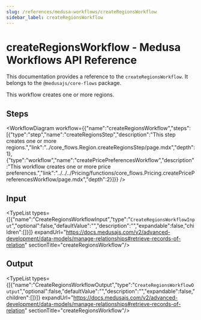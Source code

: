 ```yaml
---
slug: /references/medusa-workflows/createRegionsWorkflow
sidebar_label: createRegionsWorkflow
---
```



# createRegionsWorkflow - Medusa Workflows API Reference

This documentation provides a reference to the `createRegionsWorkflow`. It belongs to the `@medusajs/core-flows` package.

This workflow creates one or more regions.

## Steps

<WorkflowDiagram workflow={{"name":"createRegionsWorkflow","steps":[{"type":"step","name":"createRegionsStep","description":"This step creates one or more regions.","link":"../core_flows.Region.createRegionsStep/page.mdx","depth":1},{"type":"workflow","name":"createPricePreferencesWorkflow","description":"This workflow creates one or more price preferences.","link":"../../../Pricing/functions/core_flows.Pricing.createPricePreferencesWorkflow/page.mdx","depth":2}]}} />

## Input

<TypeList types={[{"name":"CreateRegionsWorkflowInput","type":"`CreateRegionsWorkflowInput`","optional":false,"defaultValue":"","description":"","expandable":false,"children":[]}]} expandUrl="https://docs.medusajs.com/v2/advanced-development/data-models/manage-relationships#retrieve-records-of-relation" sectionTitle="createRegionsWorkflow"/>

## Output

<TypeList types={[{"name":"CreateRegionsWorkflowOutput","type":"`CreateRegionsWorkflowOutput`","optional":false,"defaultValue":"","description":"","expandable":false,"children":[]}]} expandUrl="https://docs.medusajs.com/v2/advanced-development/data-models/manage-relationships#retrieve-records-of-relation" sectionTitle="createRegionsWorkflow"/>
